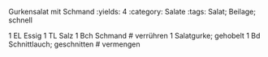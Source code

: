 Gurkensalat mit Schmand
:yields: 4
:category: Salate
:tags: Salat; Beilage; schnell

1 EL Essig
1 TL Salz
1 Bch Schmand
# verrühren
1 Salatgurke; gehobelt
1 Bd Schnittlauch; geschnitten
# vermengen 
